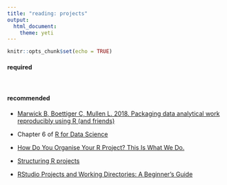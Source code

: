 ```yaml
---
title: "reading: projects"
output: 
  html_document: 
    theme: yeti
---
```


```r
knitr::opts_chunk$set(echo = TRUE)
```

#### required

<br>

#### recommended

- [Marwick B, Boettiger C, Mullen L. 2018. Packaging data analytical work reproducibly using R (and friends)](https://doi.org/10.7287/peerj.preprints.3192v2)

- Chapter 6 of [R for Data Science](https://r4ds.had.co.nz/)

- [How Do You Organise Your R Project? This Is What We Do.](https://telethonkids.wordpress.com/2019/07/24/how-do-you-organise-your-r-project-this-is-what-we-do/)

- [Structuring R projects](https://chrisvoncsefalvay.com/2018/08/09/structuring-r-projects/)

- [RStudio Projects and Working Directories: A Beginner's Guide](https://martinctc.github.io/blog/rstudio-projects-and-working-directories-a-beginner's-guide/)